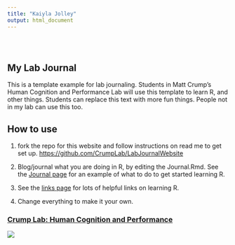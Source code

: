 ```yaml
---
title: "Kaiyla Jolley"
output: html_document
---
```


<style type="text/css">
.title {
  display: none;
}

#getting-started img {
  margin-right: 10px;
}

</style>

<div class="row" style="padding-top: 30px;">
<div class="col-sm-6">

# **My Lab Journal**

This is a template example for lab journaling. Students in Matt Crump's Human Cognition and Performance Lab will use this template to learn R, and other things. Students can replace this text with more fun things. People not in my lab can use this too.

## How to use

1. fork the repo for this website and follow instructions on read me to get set up. [https://github.com/CrumpLab/LabJournalWebsite](https://github.com/CrumpLab/LabJournalWebsite)

2. Blog/journal what you are doing in R, by editing the Journal.Rmd. See the [Journal page](https://crumplab.github.io/LabJournalWebsite/Journal.html) for an example of what to do to get started learning R.

3. See the [links page](https://crumplab.github.io/LabJournalWebsite/Links.html) for lots of helpful links on learning R.

4. Change everything to make it your own.


</div>
<div class="col-sm-6">

### [Crump Lab: Human Cognition and Performance](https://crumplab.github.io)

<a href = "https://crumplab.github.io">
![](images/logo.png)
</a>
</div>

